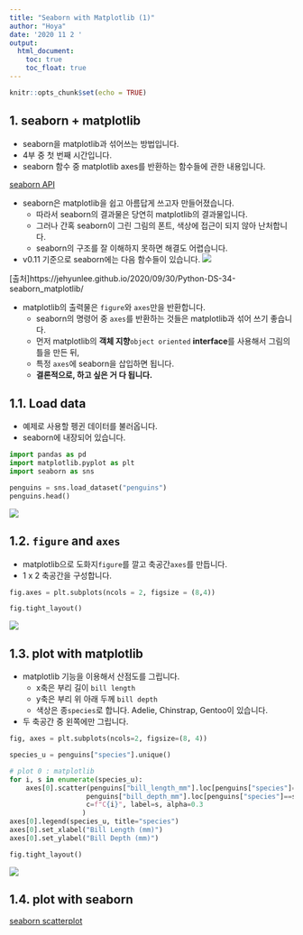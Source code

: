 ```yaml
---
title: "Seaborn with Matplotlib (1)"
author: "Hoya"
date: '2020 11 2 '
output:
  html_document:
    toc: true
    toc_float: true
---
```


```r
knitr::opts_chunk$set(echo = TRUE)
```

## 1. seaborn + matplotlib
  + seaborn을 matplotlib과 섞어쓰는 방법입니다.
  + 4부 중 첫 번째 시간입니다.
  + seaborn 함수 중 matplotlib axes를 반환하는 함수들에 관한 내용입니다.
  
[seaborn API](https://seaborn.pydata.org/api.html)

  + seaborn은 matplotlib을 쉽고 아름답게 쓰고자 만들어졌습니다.
    + 따라서 seaborn의 결과물은 당연히 matplotlib의 결과물입니다.
    + 그러나 간혹 seaborn이 그린 그림의 폰트, 색상에 접근이 되지 않아 난처합니다.
    + seaborn의 구조를 잘 이해하지 못하면 해결도 어렵습니다.
  
  
  + v0.11 기준으로 seaborn에는 다음 함수들이 있습니다.
![](img\a.png)

[출처]https://jehyunlee.github.io/2020/09/30/Python-DS-34-seaborn_matplotlib/

  + matplotlib의 출력물은 `figure`와 `axes`만을 반환합니다.
    + seaborn의 명령어 중 `axes`를 반환하는 것들은 matplotlib과 섞어 쓰기 좋습니다.
    + 먼저 matplotlib의 **객체 지향**`object oriented` **interface**를 사용해서 그림의 틀을 만든 뒤,
    + 특정 `axes`에 seaborn을 삽입하면 됩니다.
    + **결론적으로, 하고 싶은 거 다 됩니다.**
    
    
## 1.1. Load data
  + 예제로 사용할 펭귄 데이터를 불러옵니다.
  + seaborn에 내장되어 있습니다.

```Python
import pandas as pd
import matplotlib.pyplot as plt
import seaborn as sns

penguins = sns.load_dataset("penguins")
penguins.head()
```
![](img\b.jpg)

## 1.2. `figure` and `axes`
  + matplotlib으로 도화지`figure`를 깔고 축공간`axes`를 만듭니다.
  + 1 x 2 축공간을 구성합니다.
```Python
fig.axes = plt.subplots(ncols = 2, figsize = (8,4))

fig.tight_layout()
```
![](img\c.jpg)

## 1.3. plot with matplotlib
  + matplotlib 기능을 이용해서 산점도를 그립니다.
    + x축은 부리 길이 `bill length`
    + y축은 부리 위 아래 두께 `bill depth`
    + 색상은 종`species`로 합니다.
Adelie, Chinstrap, Gentoo이 있습니다.

  + 두 축공간 중 왼쪽에만 그립니다.
```Python
fig, axes = plt.subplots(ncols=2, figsize=(8, 4))

species_u = penguins["species"].unique()

# plot 0 : matplotlib
for i, s in enumerate(species_u):
    axes[0].scatter(penguins["bill_length_mm"].loc[penguins["species"]==s],
                   penguins["bill_depth_mm"].loc[penguins["species"]==s],
                   c=f"C{i}", label=s, alpha=0.3
                  )
axes[0].legend(species_u, title="species")
axes[0].set_xlabel("Bill Length (mm)")
axes[0].set_ylabel("Bill Depth (mm)")

fig.tight_layout()
```
![](img\d.png)

## 1.4. plot with seaborn
[seaborn scatterplot](https://seaborn.pydata.org/generated/seaborn.scatterplot.html)